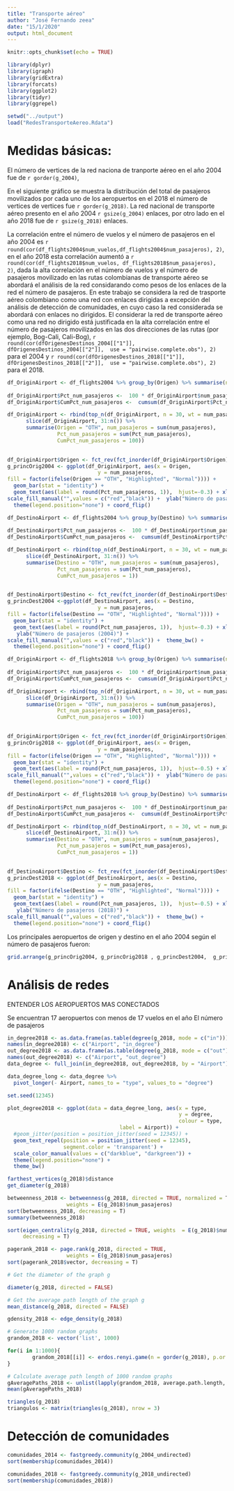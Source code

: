 ---
title: "Transporte aéreo"
author: "José Fernando zeea"
date: "15/1/2020"
output: html_document
---

```{r setup, include=FALSE}
knitr::opts_chunk$set(echo = TRUE)
```


```{r, warning=FALSE, message=FALSE, echo = F}
library(dplyr)
library(igraph)
library(gridExtra)
library(forcats)
library(ggplot2)
library(tidyr)
library(ggrepel)
```

```{r, warning=FALSE, message=FALSE, echo = F}
setwd("../output")
load("RedesTransporteAereo.Rdata")
```

# Medidas básicas:
 
El número de vertices de la red naciona de tranporte aéreo  en el año  2004 fue de `r gorder(g_2004)`,



En el siguiente gráfico se muestra la distribución del total de pasajeros movilizados por cada uno de los aeropuertos  en el 2018 el número de vertices de vertices fue `r gorder(g_2018)`.
La red nacional de transporte aéreo presento en el año 2004 `r gsize(g_2004)` enlaces, por otro lado en el año 2018 fue de `r gsize(g_2018)` enlaces. 

La correlación entre el número de vuelos y el número de pasajeros en el año 2004 es
`r round(cor(df_flights2004$num_vuelos,df_flights2004$num_pasajeros), 2)`, en el año 2018 esta correlación aumentó a `r round(cor(df_flights2018$num_vuelos, df_flights2018$num_pasajeros), 2)`, dada la alta correlación en el número de vuelos y el número de pasajeros movilizado en las rutas colombianas de transporte aéreo se abordará el análisis de la red  considarando como pesos de los enlaces de la red el número de pasajeros. En este trabajo se considera la red de trasporte aéreo colombiano como una red con enlaces dirigidas a excepción del análisis de detección de comunidades, en cuyo caso la red considerada se abordará con enlaces no dirigidos. El considerar la red de transporte aéreo como una red no dirigido está justificada en la alta correlación entre el número de pasajeros movilizados en las dos direcciones de las rutas (por ejemplo, Bog-Cali, Cali-Bog), 
`r round(cor(dfOrigenesDestinos_2004[["1"]], dfOrigenesDestinos_2004[["2"]],  use = "pairwise.complete.obs"), 2)` para el 2004 y `r round(cor(dfOrigenesDestinos_2018[["1"]], dfOrigenesDestinos_2018[["2"]],  use = "pairwise.complete.obs"), 2)` para el 2018.




```{r, warning=FALSE, message=FALSE, echo = F}
df_OriginAirport <- df_flights2004 %>% group_by(Origen) %>% summarise(num_pasajeros = sum(num_pasajeros)) %>% arrange(-num_pasajeros)
  
df_OriginAirport$Pct_num_pasajeros <-  100 * df_OriginAirport$num_pasajeros / sum(df_OriginAirport$num_pasajeros)
df_OriginAirport$CumPct_num_pasajeros <-  cumsum(df_OriginAirport$Pct_num_pasajeros ) 

df_OriginAirport <- rbind(top_n(df_OriginAirport, n = 30, wt = num_pasajeros),
      slice(df_OriginAirport, 31:n()) %>%    
      summarise(Origen = "OTH", num_pasajeros = sum(num_pasajeros),
                Pct_num_pasajeros = sum(Pct_num_pasajeros), 
                CumPct_num_pasajeros = 100))
      

df_OriginAirport$Origen <- fct_rev(fct_inorder(df_OriginAirport$Origen))
g_princOrig2004 <- ggplot(df_OriginAirport, aes(x = Origen, 
                             y = num_pasajeros,
fill = factor(ifelse(Origen == "OTH", "Highlighted", "Normal")))) +
  geom_bar(stat = "identity") + 
  geom_text(aes(label = round(Pct_num_pasajeros, 1)),  hjust=-0.3) + xlab("Origen") +
scale_fill_manual("",values = c("red","black")) +  ylab("Número de pasajeros (2004)") + theme_bw() +
  theme(legend.position="none") + coord_flip()
```

```{r, warning=FALSE, message=FALSE, echo = F}
df_DestinoAirport <- df_flights2004 %>% group_by(Destino) %>% summarise(num_pasajeros = sum(num_pasajeros)) %>% arrange(-num_pasajeros)
  
df_DestinoAirport$Pct_num_pasajeros <-  100 * df_DestinoAirport$num_pasajeros / sum(df_DestinoAirport$num_pasajeros)
df_DestinoAirport$CumPct_num_pasajeros <-  cumsum(df_DestinoAirport$Pct_num_pasajeros ) 

df_DestinoAirport <- rbind(top_n(df_DestinoAirport, n = 30, wt = num_pasajeros),
      slice(df_DestinoAirport, 31:n()) %>%    
      summarise(Destino = "OTH", num_pasajeros = sum(num_pasajeros),
                Pct_num_pasajeros = sum(Pct_num_pasajeros), 
                CumPct_num_pasajeros = 1))
      

df_DestinoAirport$Destino <- fct_rev(fct_inorder(df_DestinoAirport$Destino))
g_princDest2004 <-ggplot(df_DestinoAirport, aes(x = Destino, 
                             y = num_pasajeros,
fill = factor(ifelse(Destino == "OTH", "Highlighted", "Normal")))) +
  geom_bar(stat = "identity") + 
  geom_text(aes(label = round(Pct_num_pasajeros, 1)),  hjust=-0.3) + xlab("Destino") +
   ylab("Número de pasajeros (2004)") +
scale_fill_manual("",values = c("red","black")) +  theme_bw() +
  theme(legend.position="none") + coord_flip()
```



```{r, warning=FALSE, message=FALSE, echo = F, fig.height=12, fig.width=12}
df_OriginAirport <- df_flights2018 %>% group_by(Origen) %>% summarise(num_pasajeros = sum(num_pasajeros)) %>% arrange(-num_pasajeros)
  
df_OriginAirport$Pct_num_pasajeros <-  100 * df_OriginAirport$num_pasajeros / sum(df_OriginAirport$num_pasajeros)
df_OriginAirport$CumPct_num_pasajeros <-  cumsum(df_OriginAirport$Pct_num_pasajeros ) 

df_OriginAirport <- rbind(top_n(df_OriginAirport, n = 30, wt = num_pasajeros),
      slice(df_OriginAirport, 31:n()) %>%    
      summarise(Origen = "OTH", num_pasajeros = sum(num_pasajeros),
                Pct_num_pasajeros = sum(Pct_num_pasajeros), 
                CumPct_num_pasajeros = 100))
      

df_OriginAirport$Origen <- fct_rev(fct_inorder(df_OriginAirport$Origen))
g_princOrig2018 <- ggplot(df_OriginAirport, aes(x = Origen, 
                             y = num_pasajeros,
fill = factor(ifelse(Origen == "OTH", "Highlighted", "Normal")))) +
  geom_bar(stat = "identity") + 
  geom_text(aes(label = round(Pct_num_pasajeros, 1)),  hjust=-0.5) + xlab("Origen") +
scale_fill_manual("",values = c("red","black")) +  ylab("Número de pasajeros (2018)") + theme_bw() +
  theme(legend.position="none") + coord_flip()
```

```{r, warning=FALSE, message=FALSE, echo = F}
df_DestinoAirport <- df_flights2018 %>% group_by(Destino) %>% summarise(num_pasajeros = sum(num_pasajeros)) %>% arrange(-num_pasajeros)
  
df_DestinoAirport$Pct_num_pasajeros <-  100 * df_DestinoAirport$num_pasajeros / sum(df_DestinoAirport$num_pasajeros)
df_DestinoAirport$CumPct_num_pasajeros <-  cumsum(df_DestinoAirport$Pct_num_pasajeros ) 

df_DestinoAirport <- rbind(top_n(df_DestinoAirport, n = 30, wt = num_pasajeros),
      slice(df_DestinoAirport, 31:n()) %>%    
      summarise(Destino = "OTH", num_pasajeros = sum(num_pasajeros),
                Pct_num_pasajeros = sum(Pct_num_pasajeros), 
                CumPct_num_pasajeros = 1))
      

df_DestinoAirport$Destino <- fct_rev(fct_inorder(df_DestinoAirport$Destino))
g_princDest2018 <- ggplot(df_DestinoAirport, aes(x = Destino, 
                             y = num_pasajeros,
fill = factor(ifelse(Destino == "OTH", "Highlighted", "Normal")))) +
  geom_bar(stat = "identity") + 
  geom_text(aes(label = round(Pct_num_pasajeros, 1)),  hjust=-0.5) + xlab("Destino") +
   ylab("Número de pasajeros (2018)") +
scale_fill_manual("",values = c("red","black")) +  theme_bw() +
  theme(legend.position="none") + coord_flip()

```

Los principales aeropuertos de origen y destino en el año 2004 según el número de pasajeros fueron:

```{r, warning=FALSE, message=FALSE, echo = F, fig.align=TRUE, fig.width=20, fig.height=16}
grid.arrange(g_princOrig2004, g_princOrig2018 , g_princDest2004,  g_princDest2018, nrow = 2, ncol = 2)

```




 
# Análisis de redes

ENTENDER LOS AEROPUERTOS MAS CONECTADOS

 Se encuentran 17 aeropuertos con menos de 17 vuelos en el año
 El número de pasajeros 
 
```{r, warning=FALSE, message=FALSE, echo = T}
in_degree2018 <- as.data.frame(as.table(degree(g_2018, mode = c("in"))))
names(in_degree2018) <- c("Airport", "in_degree")
out_degree2018 <- as.data.frame(as.table(degree(g_2018, mode = c("out"))))
names(out_degree2018) <- c("Airport", "out_degree")
data_degree <- full_join(in_degree2018, out_degree2018, by = "Airport")
```
 
```{r, warning=FALSE, message=FALSE, echo = T}

data_degree_long <- data_degree %>%
  pivot_longer(- Airport, names_to = "type", values_to = "degree")

set.seed(12345)

plot_degree2018 <- ggplot(data = data_degree_long, aes(x = type, 
                                                       y = degree,
                                                       colour = type,
                                    label = Airport)) +
  #geom_jitter(position = position_jitter(seed = 12345)) +
  geom_text_repel(position = position_jitter(seed = 12345), 
                  segment.color = 'transparent') +
  scale_color_manual(values = c("darkblue", "darkgreen")) + 
  theme(legend.position="none") +
  theme_bw()
```


```{r, warning=FALSE, message=FALSE, echo = T}
farthest_vertices(g_2018)$distance
get_diameter(g_2018)  

```

```{r}
betweenness_2018 <- betweenness(g_2018, directed = TRUE, normalized = T, 
                   weights = E(g_2018)$num_pasajeros)
sort(betweenness_2018, decreasing = T)
summary(betweenness_2018)
```
```{r}
sort(eigen_centrality(g_2018, directed = TRUE, weights  = E(g_2018)$num_pasajeros)$vector, 
     decreasing = T)
```


```{r, warning=FALSE, message=FALSE, echo = T}
pagerank_2018 <- page.rank(g_2018, directed = TRUE, 
                   weights = E(g_2018)$num_pasajeros)
sort(pagerank_2018$vector, decreasing = T)
```


```{r, warning=FALSE, message=FALSE, echo = T}
# Get the diameter of the graph g

diameter(g_2018, directed = FALSE)

# Get the average path length of the graph g
mean_distance(g_2018, directed = FALSE)

gdensity_2018 <- edge_density(g_2018)

```

```{r, warning=FALSE, message=FALSE, echo = T}
# Generate 1000 random graphs
grandom_2018 <- vector('list', 1000)

for(i in 1:1000){
        grandom_2018[[i]] <- erdos.renyi.game(n = gorder(g_2018), p.or.m = gdensity_2018, type = "gnp")
}

# Calculate average path length of 1000 random graphs
gAveragePaths_2018 <- unlist(lapply(grandom_2018, average.path.length, directed = T))
mean(gAveragePaths_2018)
```

```{r, warning=FALSE, message=FALSE, echo = T}
triangles(g_2018)
triangulos <- matrix(triangles(g_2018), nrow = 3)

```


# Detección de comunidades

```{r, warning=FALSE, message=FALSE, echo = T}
comunidades_2014 <- fastgreedy.community(g_2004_undirected)
sort(membership(comunidades_2014))

```


```{r, warning=FALSE, message=FALSE, echo = T}
comunidades_2018 <- fastgreedy.community(g_2018_undirected)
sort(membership(comunidades_2018))

```


